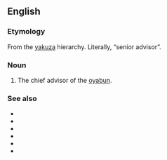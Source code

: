 ==English==

===Etymology===
From the {{etyl|ja|en}} [[yakuza]] hierarchy. Literally, “senior advisor”.

===Noun===
{{en-noun|saiko-komon}}

# The chief advisor of the [[oyabun]].

===See also===
* {{l|en|yakuza}}
* {{l|en|oyabun}}
* {{l|en|waka gashira}}
* {{l|en|wakashu}}
* {{l|en|shatei gashira}}
* {{l|en|kyodai}}